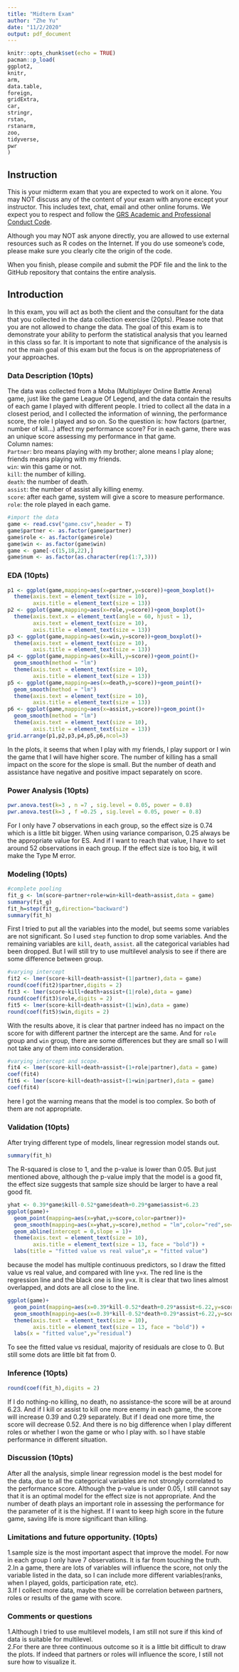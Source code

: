```yaml
---
title: "Midterm Exam"
author: "Zhe Yu"
date: "11/2/2020"
output: pdf_document
---
```


```r
knitr::opts_chunk$set(echo = TRUE)
pacman::p_load(
ggplot2,
knitr,
arm,
data.table,
foreign,
gridExtra,
car,
stringr,
rstan,
rstanarm,
zoo,
tidyverse,
pwr
)
```

## Instruction

This is your midterm exam that you are expected to work on it alone.  You may NOT  discuss any of the content of your exam with anyone except your instructor. This includes text, chat, email and other online forums.  We expect you to respect and follow the [GRS Academic and Professional Conduct Code](http://www.bu.edu/cas/files/2017/02/GRS-Academic-Conduct-Code-Final.pdf). 

Although you may NOT ask anyone directly, you are allowed to use external resources such as R codes on the Internet.  If you do use someone's code, please make sure you clearly cite the origin of the code.

When you finish, please compile and submit the PDF file and the link to the GitHub repository that contains the entire analysis.


## Introduction

In this exam, you will act as both the client and the consultant for the data that you collected in the data collection exercise (20pts).  Please note that you are not allowed to change the data.  The goal of this exam is to demonstrate your ability to perform the statistical analysis that you learned in this class so far.  It is important to note that significance of the analysis is not the main goal of this exam but the focus is on the appropriateness of your approaches.

### Data Description (10pts)

The data was collected from a Moba (Multiplayer Online Battle Arena) game, just like the game League Of Legend, and the data contain the results of each game I played with different people. I tried to collect all the data in a closest period, and I collected the information of winning, the performance score, the role I played and so on. So the question is: how factors (partner, number of kill...) affect my performance score? For in each game, there was an unique score assessing my performance in that game.     
Column names:     
`Partner`: bro means playing with my brother; alone means I play alone; friends means playing with my friends.     
`win`: win this game or not.      
`kill`: the number of killing.    
`death`: the number of death.     
`assist`: the number of assist ally killing enemy.     
`score`: after each game, system will give a score to measure performance.       
`role`: the role played in each game.     

```r
#import the data
game <- read.csv("game.csv",header = T)
game$partner <- as.factor(game$partner)
game$role <- as.factor(game$role)
game$win <- as.factor(game$win)
game <- game[-c(15,18,22),]
game$num <- as.factor(as.character(rep(1:7,3))) 
```

### EDA (10pts)

```r
p1 <- ggplot(game,mapping=aes(x=partner,y=score))+geom_boxplot()+
  theme(axis.text = element_text(size = 10),
        axis.title = element_text(size = 13)) 
p2 <- ggplot(game,mapping=aes(x=role,y=score))+geom_boxplot()+
  theme(axis.text.x = element_text(angle = 60, hjust = 1),
        axis.text = element_text(size = 10),
        axis.title = element_text(size = 13)) 
p3 <- ggplot(game,mapping=aes(x=win,y=score))+geom_boxplot()+
  theme(axis.text = element_text(size = 10),
        axis.title = element_text(size = 13)) 
p4 <- ggplot(game,mapping=aes(x=kill,y=score))+geom_point()+
  geom_smooth(method = "lm")
  theme(axis.text = element_text(size = 10),
        axis.title = element_text(size = 13)) 
p5 <- ggplot(game,mapping=aes(x=death,y=score))+geom_point()+
  geom_smooth(method = "lm")
  theme(axis.text = element_text(size = 10),
        axis.title = element_text(size = 13)) 
p6 <- ggplot(game,mapping=aes(x=assist,y=score))+geom_point()+
  geom_smooth(method = "lm")
  theme(axis.text = element_text(size = 10),
        axis.title = element_text(size = 13)) 
grid.arrange(p1,p2,p3,p4,p5,p6,ncol=3)
```
In the plots, it seems that when I play with my friends, I play support or I win the game that I will have higher score. The number of killing has a small impact on the score for the slope is small. But the number of death and assistance have negative and positive impact separately on score.

### Power Analysis (10pts)

```r
pwr.anova.test(k=3 , n =7 , sig.level = 0.05, power = 0.8)
pwr.anova.test(k=3 , f =0.25 , sig.level = 0.05, power = 0.8)
```
For I only have 7 observations in each group, so the effect size is 0.74 which is a little bit bigger. When using variance comparison, 0.25 always be the appropriate value for ES. And if I want to reach that value, I have to set around 52 observations in each group. If the effect size is too big, it will make the Type M error.

### Modeling (10pts)

```r
#complete pooling
fit_g <- lm(score~partner+role+win+kill+death+assist,data = game)
summary(fit_g)
fit_h=step(fit_g,direction="backward")
summary(fit_h)
```
First I tried to put all the variables into the model, but seems some variables are not significant. So I used `step` function to drop some variables. And the remaining variables are `kill`, `death`, `assist`. all the categorical variables had been dropped. But I will still  try to use multilevel analysis to see if there are some difference between group.

```r
#varying intercept
fit2 <- lmer(score~kill+death+assist+(1|partner),data = game)
round(coef(fit2)$partner,digits = 2)
fit3 <- lmer(score~kill+death+assist+(1|role),data = game)
round(coef(fit3)$role,digits = 2)
fit5 <- lmer(score~kill+death+assist+(1|win),data = game)
round(coef(fit5)$win,digits = 2)
```
With the results above, it is clear that partner indeed has no impact on the score for with different partner the intercept are the same. And for `role` group and `win` group, there are some differences but they are small so I will not take any of them into consideration.

```r
#varying intercept and scope.
fit4 <- lmer(score~kill+death+assist+(1+role|partner),data = game)
coef(fit4)
fit6 <- lmer(score~kill+death+assist+(1+win|partner),data = game)
coef(fit4)
```
here I got the warning means that the model is too complex. So both of them are not appropriate. 

### Validation (10pts)

After trying different type of models, linear regression model stands out.

```r
summary(fit_h)
```
The R-squared is close to 1, and the p-value is lower than 0.05. But just mentioned above, although the p-value imply that the model is a good fit, the effect size suggests that sample size should be larger to have a real good fit.

```r
yhat <- 0.39*game$kill-0.52*game$death+0.29*game$assist+6.23
ggplot(game)+
  geom_point(mapping=aes(x=yhat,y=score,color=partner))+
  geom_smooth(mapping=aes(x=yhat,y=score),method = "lm",color="red",se=F)+
  geom_abline(intercept = 0,slope = 1)+
  theme(axis.text = element_text(size = 10),
        axis.title = element_text(size = 13, face = "bold")) +
  labs(title = "fitted value vs real value",x = "fitted value")
```
because the model has multiple continuous predictors, so I draw the fitted value vs real value, and compared with line y=x. The red line is the regression line and the black one is line y=x. It is clear that two lines almost overlapped, and dots are all close to the line.

```r
ggplot(game)+
  geom_point(mapping=aes(x=0.39*kill-0.52*death+0.29*assist+6.22,y=score-0.39*kill+0.52*death-0.29*assist-6.22,color=partner))+
  geom_smooth(mapping=aes(x=0.39*kill-0.52*death+0.29*assist+6.22,y=score-0.39*kill+0.52*death-0.29*assist-6.22),method = "lm")+
  theme(axis.text = element_text(size = 10),
        axis.title = element_text(size = 13, face = "bold")) +
  labs(x = "fitted value",y="residual")
```
To see the fitted value vs residual, majority of residuals are close to 0. But still some dots are little bit fat from 0.

### Inference (10pts)

```r
round(coef(fit_h),digits = 2)
```
If I do nothing-no killing, no death, no assistance-the score will be at around 6.23. And if I kill or assist to kill one more enemy in each game, the score will increase 0.39 and 0.29 separately. But if I dead one more time, the score will decrease 0.52. And there is no big difference when I play different roles or whether I won the game or who I play with. so I have stable performance in different situation.

### Discussion (10pts)

After all the analysis, simple linear regression model is the best model for the data, due to all the categorical variables are not strongly correlated to the performance score. Although the p-value is under 0.05, I still cannot say that it is an optimal model for the effect size is not appropriate. And the number of death plays an important role in assessing the performance for the parameter of it is the highest. If I want to keep high score in the future game, saving life is more significant than killing.


### Limitations and future opportunity. (10pts)

1.sample size is the most important aspect that improve the model. For now in each group I only have 7 observations. It is far from touching the truth.     
2.In a game, there are lots of variables will influence the score, not only the variable listed in the data, so I can include more different variables(ranks, when I played, golds, participation rate, etc).     
3.If I collect more data, maybe there will be correlation between partners, roles or results of the game with score.      

### Comments or questions
 
1.Although I tried to use multilevel models, I am still not sure if this kind of data is suitable for multilevel.           
2.For there are three continuous outcome so it is a little bit difficult to draw the plots. If indeed that partners or roles will influence the score, I still not sure how to visualize it.     